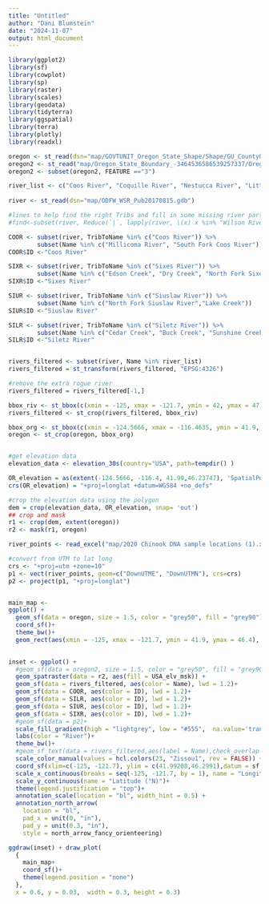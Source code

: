 ---
title: "Untitled"
author: "Dani Blumstein"
date: "2024-11-07"
output: html_document
---

```{r}
library(ggplot2)
library(sf)
library(cowplot)
library(sp)
library(raster)
library(scales)
library(geodata)
library(tidyterra)
library(ggspatial)
library(terra)
library(plotly)
library(readxl)

oregon <- st_read(dsn="map/GOVTUNIT_Oregon_State_Shape/Shape/GU_CountyOrEquivalent.shp")
oregon2 <- st_read("map/Oregon_State_Boundary_-3464536586539257337/Oregon_State_Boundary.shp")
oregon2 <- subset(oregon2, FEATURE =="3")

river_list <- c("Coos River", "Coquille River", "Nestucca River", "Little Nestucca River", "North Umpqua River", "Siletz River", "Siuslaw River", "Sixes River", "South Umpqua River", "Tillamook River", "Trask River", "Umpqua River", "Wilson River", "Yaquina River", "Chetco River","Trinity River","Elk River","Klamath River", "Rogue River", "Nehalem River", "Miami River", "Necanicum River")
            
river <- st_read(dsn="map/ODFW_WSR_Pub20170815.gdb")

#lines to help find the right Tribs and fill in some missing river parts
#find<-subset(river, Reduce(`|`, lapply(river, \(x) x %in% "Wilson River")))

COOR <- subset(river, TribToName %in% c("Coos River")) %>% 
        subset(Name %in% c("Millicoma River", "South Fork Coos River"))
COOR$ID <-"Coos River" 

SIXR <- subset(river, TribToName %in% c("Sixes River")) %>% 
        subset(Name %in% c("Edson Creek", "Dry Creek", "North Fork Sixes River"))
SIXR$ID <-"Sixes River" 

SIUR <- subset(river, TribToName %in% c("Siuslaw River")) %>% 
        subset(Name %in% c("North Fork Siuslaw River","Lake Creek"))
SIUR$ID <-"Siuslaw River" 

SILR <- subset(river, TribToName %in% c("Siletz River")) %>% 
        subset(Name %in% c("Cedar Creek", "Buck Creek", "Sunshine Creek"))
SILR$ID <-"Siletz River" 


rivers_filtered <- subset(river, Name %in% river_list)
rivers_filtered = st_transform(rivers_filtered, "EPSG:4326")

#remove the extra rogue river
rivers_filtered = rivers_filtered[-1,]

bbox_riv <- st_bbox(c(xmin = -125, xmax = -121.7, ymin = 42, ymax = 47))
rivers_filtered <- st_crop(rivers_filtered, bbox_riv)

bbox_org <- st_bbox(c(xmin = -124.5666, xmax = -116.4635, ymin = 41.9, ymax = 46.23747))
oregon <- st_crop(oregon, bbox_org)


#get elevation data
elevation_data <- elevation_30s(country="USA", path=tempdir() )

OR_elevation = as(extent(-124.5666, -116.4, 41.99,46.23747), 'SpatialPolygons')
crs(OR_elevation) = "+proj=longlat +datum=WGS84 +no_defs"

#crop the elevation data using the polygon
dem = crop(elevation_data, OR_elevation, snap= 'out')
## crop and mask
r1 <- crop(dem, extent(oregon))
r2 <- mask(r1, oregon)

river_points <- read_excel("map/2020 Chinook DNA sample locations (1).xlsx")

#convert from UTM to lat long
crs <- "+proj=utm +zone=10"
p1 <- vect(river_points, geom=c("DownUTME", "DownUTMN"), crs=crs)
p2 <- project(p1, "+proj=longlat")


main_map <- 
ggplot() +
  geom_sf(data = oregon, size = 1.5, color = "grey50", fill = "grey90")+
  coord_sf()+
  theme_bw()+
  geom_rect(aes(xmin = -125, xmax = -121.7, ymin = 41.9, ymax = 46.4), color = "black", fill = NA, size = 1) 
  

inset <- ggplot() + 
  #geom_sf(data = oregon2, size = 1.5, color = "grey50", fill = "grey90")+
  geom_spatraster(data = r2, aes(fill = USA_elv_msk)) +
  geom_sf(data = rivers_filtered, aes(color = Name), lwd = 1.2)+
  geom_sf(data = COOR, aes(color = ID), lwd = 1.2)+
  geom_sf(data = SILR, aes(color = ID), lwd = 1.2)+
  geom_sf(data = SIUR, aes(color = ID), lwd = 1.2)+
  geom_sf(data = SIXR, aes(color = ID), lwd = 1.2)+
  #geom_sf(data = p2)+
  scale_fill_gradient(high = "lightgrey", low = "#555",  na.value='transparent') +
  labs(color = "River")+
  theme_bw()+
  #geom_sf_text(data = rivers_filtered,aes(label = Name),check_overlap = T)+
  scale_color_manual(values = hcl.colors(23, "Zissou1", rev = FALSE)) +
  coord_sf(xlim=c(-125, -121.7), ylim = c(41.99208,46.2991),datum = sf::st_crs(4326))+
  scale_x_continuous(breaks = seq(-125, -121.7, by = 1), name = "Longitude (°W)")+
  scale_y_continuous(name = "Latitude (°N)")+
  theme(legend.justification = "top")+
  annotation_scale(location = "bl", width_hint = 0.5) +
  annotation_north_arrow(
    location = "bl",
    pad_x = unit(0, "in"),
    pad_y = unit(0.3, "in"),
    style = north_arrow_fancy_orienteering)

ggdraw(inset) + draw_plot(
  {
    main_map+
    coord_sf()+
    theme(legend.position = "none")
  }, 
  x = 0.6, y = 0.03,  width = 0.3, height = 0.3)
```
